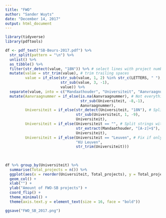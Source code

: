 ```yaml
---
title: "FWO"
author: "Sander Wuyts"
date: "December 14, 2017"
output: html_document
---
```


```r
library(tidyverse)
library(pdftools)

df <- pdf_text("SB-Beurs-2017.pdf") %>%
  str_split(pattern = "\n") %>%
  unlist() %>%
  as_tibble() %>%
  filter(str_detect(value, "18N")) %>% # select lines with project number in them
  mutate(value = str_trim(value), # trim trailing spaces
         value = if_else(str_sub(value, 1, 2) %in% str_c(LETTERS, " "),  # Remove letters
                         str_sub(value, 3, -1),
                         value)) %>%
  separate(value, into = c("Mandaathouder", "Universiteit", "Aanvraagnummer"), fill = "right", sep = "\\s{2,}") %>%
  mutate(Aanvraagnummer = if_else(is.na(Aanvraagnummer), # Not everything is parsed well so neet some tweaking
                                  str_sub(Universiteit, -8,-1),
                                  Aanvraagnummer),
         Universiteit = if_else(str_detect(Universiteit, "18N"), # Split strings with project numbers in their University column
                                str_sub(Universiteit, 1, -9),
                                Universiteit),
         Universiteit = if_else(Universiteit == "", # Split strings with University name in Mandaathouder column
                                str_extract(Mandaathouder, "[A-z]+$"),
                                Universiteit),
         Universiteit = if_else(Universiteit == "Leuven", # Fix if only Leuven was put in the University column
                                "KU Leuven",
                                str_trim(Universiteit)))
  
  
  
df %>% group_by(Universiteit) %>%
  summarise(Total_projects = n()) %>%
  ggplot(aes(x = reorder(Universiteit, Total_projects), y = Total_projects)) +
  geom_col() +
  xlab("") +
  ylab("Amount of FWO-SB projects") +
  coord_flip() +
  theme_minimal() +
  theme(axis.text.y = element_text(size = 16, face = "bold"))

ggsave("FWO_SB_2017.png")
```

